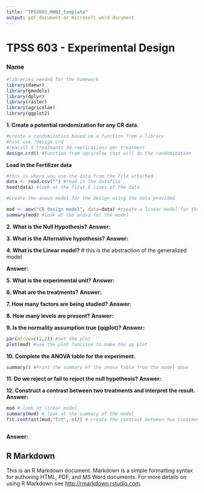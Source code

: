 ```yaml
---
title: "TPSS603_HW02_template"
output: pdf_document or microsoft word document 
---
```


# TPSS 603 - Experimental Design
### Name

```r

#libraries needed for the homework
library(daewr)
library(gmodels)
library(dplyr)
library(raster)
library(agricolae)
library(ggplot2)

```

**1.	Create a potential randomization for any CR data.**
```r

#create a randomization based on a function from a library
#hint use ?design.crd
#reacall 5 treatmants 30 replications per treatment
design.crd() #function from agricolae that will do the randomization

```

**Load in the Fertilizer data**

```r
#this is where you use the data from the file attached
data <- read.csv("") #read in the datafile
head(data) #look at the first 6 lines of the data

#create the anova model for the design using the data provided

mod <- aov("CR design model", data=data) #create a linear model for the data
summary(mod) #look at the anova for the model

```

**2.	What is the Null Hypothesis?**
**Answer:** 

**3.	What is the Alternative hypothesis?**
**Answer:** 

**4.	What is the Linear model?** # this is the abstraction of the generalized model

**Answer:** 

**5.	What is the experimental unit?** 
**Answer:** 

**6.	What are the treatments?**
**Answer:** 

**7.	How many factors are being studied?**
**Answer:** 

**8.	How many levels are present?**
**Answer:** 

**9.	Is the normality assumption true (qqplot)?**
**Answer:**  
```r

par(mfrow=c(2,2)) #set the plot
plot(mod) #use the plot funciton to make the qq plot

```

**10.	Complete the ANOVA table for the experiment.**
```r

summary() #Print the summary of the anova table from the model abve

```

**11.	Do we reject or fail to reject the null hypothesis?**
**Answer:**  

**12.	Construct a contrast between two treatments and interpret the result.**
**Answer:** 
```r

mod # look at linear model
summary(mod) # look at the summary of the model
fit.contrast(mod,"Trt", c()) # create the contrast between two treatments



```
**Answer:** 


## R Markdown

This is an R Markdown document. Markdown is a simple formatting syntax for authoring HTML, PDF, and MS Word documents. For more details on using R Markdown see <http://rmarkdown.rstudio.com>.

